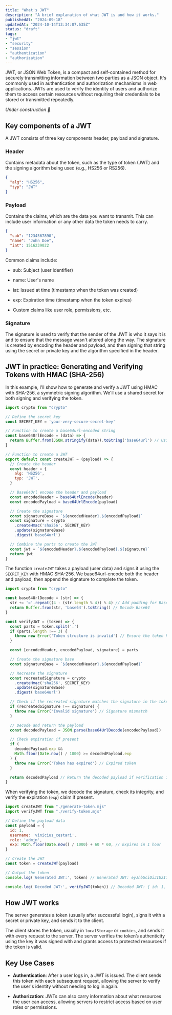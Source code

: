 ```yaml
---
title: "What's JWT"
description: "A brief explanation of what JWT is and how it works."
publishedAt: "2024-09-18"
updatedAt: "2024-10-14T13:34:07.635Z"
status: "draft"
tags: 
- "jwt"
- "security"
- "session"
- "authentication"
- "authorization"
---
```




JWT, or JSON Web Token, is a compact and self-contained method for securely transmitting information between two parties as a JSON object. It's commonly used in authentication and authorization mechanisms in web applications. JWTs are used to verify the identity of users and authorize them to access certain resources without requiring their credentials to be stored or transmitted repeatedly.

_Under construction 🚧_

## Key components of a JWT

A JWT consists of three key components header, payload and signature.

### Header

Contains metadata about the token, such as the type of token (JWT) and the signing algorithm being used (e.g., HS256 or RS256).

```json
{
  "alg": "HS256",
  "typ": "JWT"
}
```

### Payload

Contains the claims, which are the data you want to transmit. This can include user information or any other data the token needs to carry.

```json
{
  "sub": "1234567890",
  "name": "John Doe",
  "iat": 1516239022
}
```

Common claims include:

- sub: Subject (user identifier)

- name: User's name

- iat: Issued at time (timestamp when the token was created)

- exp: Expiration time (timestamp when the token expires)

- Custom claims like user role, permissions, etc.

### Signature

The signature is used to verify that the sender of the JWT is who it says it is and to ensure that the message wasn't altered along the way. The signature is created by encoding the header and payload, and then signing that string using the secret or private key and the algorithm specified in the header.

## JWT in practice: Generating and Verifying Tokens with HMAC (SHA-256)

In this example, I'll show how to generate and verify a JWT using HMAC with SHA-256, a symmetric signing algorithm. We'll use a shared secret for both signing and verifying the token.

```js title="generate-token.mjs" showLineNumbers 
import crypto from "crypto"

// Define the secret key
const SECRET_KEY = 'your-very-secure-secret-key'

// Function to create a base64url-encoded string
const base64UrlEncode = (data) => {
  return Buffer.from(JSON.stringify(data)).toString('base64url') // Using base64url for JWT
}

// Function to create a JWT
export default const createJWT = (payload) => {
  // Create the header
  const header = {
    alg: 'HS256',
    typ: 'JWT',
  }

  // Base64Url encode the header and payload
  const encodedHeader = base64UrlEncode(header)
  const encodedPayload = base64UrlEncode(payload)

  // Create the signature
  const signatureBase = `${encodedHeader}.${encodedPayload}`
  const signature = crypto
    .createHmac('sha256', SECRET_KEY)
    .update(signatureBase)
    .digest('base64url')

  // Combine the parts to create the JWT
  const jwt = `${encodedHeader}.${encodedPayload}.${signature}`
  return jwt
}
```

The function `createJWT` takes a payload (user data) and signs it using the `SECRET_KEY` with HMAC SHA-256. We base64url-encode both the header and payload, then append the signature to complete the token.

```js title="verify-token.mjs" showLineNumbers 
import crypto from "crypto"

const base64UrlDecode = (str) => {
  str += '='.repeat((4 - (str.length % 4)) % 4) // Add padding for Base64 decoding
  return Buffer.from(str, 'base64').toString() // Decode Base64
}

const verifyJWT = (token) => {
  const parts = token.split('.')
  if (parts.length !== 3) {
    throw new Error('Token structure is invalid') // Ensure the token has three parts
  }

  const [encodedHeader, encodedPayload, signature] = parts

  // Create the signature base
  const signatureBase = `${encodedHeader}.${encodedPayload}`

  // Recreate the signature
  const recreatedSignature = crypto
    .createHmac('sha256', SECRET_KEY)
    .update(signatureBase)
    .digest('base64url')

  // Check if the recreated signature matches the signature in the token
  if (recreatedSignature !== signature) {
    throw new Error('Invalid signature') // Signature mismatch
  }

  // Decode and return the payload
  const decodedPayload = JSON.parse(base64UrlDecode(encodedPayload))

  // Check expiration if present
  if (
    decodedPayload.exp &&
    Math.floor(Date.now() / 1000) >= decodedPayload.exp
  ) {
    throw new Error('Token has expired') // Expired token
  }

  return decodedPayload // Return the decoded payload if verification is successful
}
```

When verifying the token, we decode the signature, check its integrity, and verify the expiration (`exp`) claim if present.

```js title="app.mjs" showLineNumbers 
import createJWT from "./generate-token.mjs"
import verifyJWT from "./verify-token.mjs"

// Define the payload data
const payload = {
  id: 1,
  username: 'vinicius_cestari',
  role: 'admin',
  exp: Math.floor(Date.now() / 1000) + 60 * 60, // Expires in 1 hour
}

// Create the JWT
const token = createJWT(payload)

// Output the token
console.log('Generated JWT:', token) // Generated JWT: eyJhbGciOiJIUzI1NiIsInR5cCI6IkpXVCJ9.eyJpZCI6MSwidXNlcm5hbWUiOiJ2aW5pY2l1c19jZXN0YXJpIiwicm9sZSI6ImFkbWluIiwiZXhwIjoxNzI4NjU0NjU5fQ.YdPCLiejG39jzG3sT8Lcx1NpZ-qNzhKL9kjfwXqybow

console.log('Decoded JWT:', verifyJWT(token)) // Decoded JWT: { id: 1, username: 'vinicius_cestari', role: 'admin', exp: 1728655348 }
```

## How JWT works

The server generates a token (usually after successful login), signs it with a secret or private key, and sends it to the client.

The client stores the token, usually in <LinkPreview url="https://developer.mozilla.org/en-US/docs/Web/API/Window/localStorage">`localStorage`</LinkPreview> or <LinkPreview url="https://developer.mozilla.org/en-US/docs/Web/HTTP/Cookies">`cookies`</LinkPreview>, and sends it with every request to the server.
The server verifies the token’s authenticity using the key it was signed with and grants access to protected resources if the token is valid.

## Key Use Cases

- **Authentication**: After a user logs in, a JWT is issued. The client sends this token with each subsequent request, allowing the server to verify the user's identity without needing to log in again.

- **Authorization**: JWTs can also carry information about what resources the user can access, allowing servers to restrict access based on user roles or permissions.



